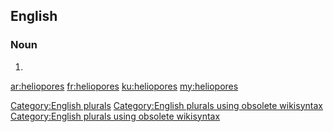 ==English==

===Noun===
{{head|en}}

# {{plural of|heliopore}}

[[Category:English plurals]][[Category:English plurals using obsolete wikisyntax]][[Category:English plurals using obsolete wikisyntax]]

[[ar:heliopores]]
[[fr:heliopores]]
[[ku:heliopores]]
[[my:heliopores]]